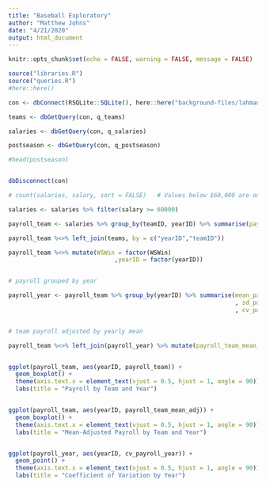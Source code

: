 ```yaml
---
title: "Baseball Exploratory"
author: "Matthew Johns"
date: "4/21/2020"
output: html_document
---
```


```r
knitr::opts_chunk$set(echo = FALSE, warning = FALSE, message = FALSE)
```

```r

source("libraries.R")
source("queries.R")
#here::here()

```

```r

con <- dbConnect(RSQLite::SQLite(), here::here("background-files/lahmansbaseballdb.sqlite"))

teams <- dbGetQuery(con, q_teams)

salaries <- dbGetQuery(con, q_salaries)

postseason <- dbGetQuery(con, q_postseason)

#head(postseason)


dbDisconnect(con)

```



```r

# count(salaries, salary, sort = FALSE)   # Values below $60,000 are outliers

salaries <- salaries %>% filter(salary >= 60000)

```


```r

payroll_team <- salaries %>% group_by(teamID, yearID) %>% summarise(payroll_team = sum(salary)/1000000)   # in millions

payroll_team %<>% left_join(teams, by = c("yearID","teamID"))                                             # adds the teams columns

payroll_team %<>% mutate(WSWin = factor(WSWin)                                                            # typing to factor
                              ,yearID = factor(yearID))


# payroll grouped by year

payroll_year <- payroll_team %>% group_by(yearID) %>% summarise(mean_payroll_year = mean(payroll_team)
                                                                , sd_payroll_year = sqrt(var(payroll_team))
                                                                , cv_payroll_year = sd_payroll_year / mean_payroll_year)   


# team payroll adjusted by yearly mean

payroll_team %<>% left_join(payroll_year) %>% mutate(payroll_team_mean_adj = payroll_team / mean_payroll_year)   



```




```r

ggplot(payroll_team, aes(yearID, payroll_team)) + 
  geom_boxplot() + 
  theme(axis.text.x = element_text(vjust = 0.5, hjust = 1, angle = 90)) + 
  labs(title = "Payroll by Team and Year")


ggplot(payroll_team, aes(yearID, payroll_team_mean_adj)) + 
  geom_boxplot() + 
  theme(axis.text.x = element_text(vjust = 0.5, hjust = 1, angle = 90)) + 
  labs(title = "Mean-Adjusted Payroll by Team and Year")


ggplot(payroll_year, aes(yearID, cv_payroll_year)) + 
  geom_point() + 
  theme(axis.text.x = element_text(vjust = 0.5, hjust = 1, angle = 90)) + 
  labs(title = "Coefficient of Variation by Year")

```






















